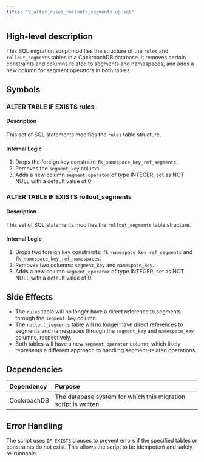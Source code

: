 ```yaml
---
title: "9_alter_rules_rollouts_segments.up.sql"
---
```


## High-level description
This SQL migration script modifies the structure of the `rules` and `rollout_segments` tables in a CockroachDB database. It removes certain constraints and columns related to segments and namespaces, and adds a new column for segment operators in both tables.

## Symbols

### ALTER TABLE IF EXISTS rules
#### Description
This set of SQL statements modifies the `rules` table structure.

#### Internal Logic
1. Drops the foreign key constraint `fk_namespace_key_ref_segments`.
2. Removes the `segment_key` column.
3. Adds a new column `segment_operator` of type INTEGER, set as NOT NULL with a default value of 0.

### ALTER TABLE IF EXISTS rollout_segments
#### Description
This set of SQL statements modifies the `rollout_segments` table structure.

#### Internal Logic
1. Drops two foreign key constraints: `fk_namespace_key_ref_segments` and `fk_namespace_key_ref_namespaces`.
2. Removes two columns: `segment_key` and `namespace_key`.
3. Adds a new column `segment_operator` of type INTEGER, set as NOT NULL with a default value of 0.

## Side Effects
- The `rules` table will no longer have a direct reference to segments through the `segment_key` column.
- The `rollout_segments` table will no longer have direct references to segments and namespaces through the `segment_key` and `namespace_key` columns, respectively.
- Both tables will have a new `segment_operator` column, which likely represents a different approach to handling segment-related operations.

## Dependencies
| Dependency | Purpose |
|:-----------|:--------|
| CockroachDB | The database system for which this migration script is written |

## Error Handling
The script uses `IF EXISTS` clauses to prevent errors if the specified tables or constraints do not exist. This allows the script to be idempotent and safely re-runnable.
